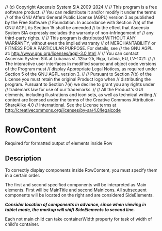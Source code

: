 // (c) Copyright Ascensio System SIA 2009-2024
//
// This program is a free software product.
// You can redistribute it and/or modify it under the terms
// of the GNU Affero General Public License (AGPL) version 3 as published by the Free Software
// Foundation. In accordance with Section 7(a) of the GNU AGPL its Section 15 shall be amended
// to the effect that Ascensio System SIA expressly excludes the warranty of non-infringement of
// any third-party rights.
//
// This program is distributed WITHOUT ANY WARRANTY, without even the implied warranty
// of MERCHANTABILITY or FITNESS FOR A PARTICULAR PURPOSE. For details, see
// the GNU AGPL at: http://www.gnu.org/licenses/agpl-3.0.html
//
// You can contact Ascensio System SIA at Lubanas st. 125a-25, Riga, Latvia, EU, LV-1021.
//
// The interactive user interfaces in modified source and object code versions of the Program must
// display Appropriate Legal Notices, as required under Section 5 of the GNU AGPL version 3.
//
// Pursuant to Section 7(b) of the License you must retain the original Product logo when
// distributing the program. Pursuant to Section 7(e) we decline to grant you any rights under
// trademark law for use of our trademarks.
//
// All the Product's GUI elements, including illustrations and icon sets, as well as technical writing
// content are licensed under the terms of the Creative Commons Attribution-ShareAlike 4.0
// International. See the License terms at http://creativecommons.org/licenses/by-sa/4.0/legalcode



<Meta title="Components/RowContent" component={RowContent} />

# RowContent

Required for formatted output of elements inside Row

<Canvas>
  <Story story={stories.basic} name="Default" />
</Canvas>

<ArgsTable story="Default" />

## Description

To correctly display components inside RowContent, you must specify them in a certain order.

The first and second specified components will be interpreted as Main elements.
First will be MainTitle and second MainIcons.
All subsequent components will be located on the right and are considered SideElements.

**_Consider location of components in advance, since when viewing in tablet mode, the markup will shift SideElements to second line._**

Each not main child can take containerWidth property for task of width of child's container.
